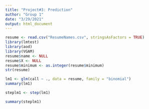 ```yaml
---
title: "Project#3: Prediction"
author: "Group 1"
date: "3/29/2021"
output: html_document
---
```


```r
resume <- read.csv("ResumeNames.csv", stringsAsFactors = TRUE)
library(lmtest)
library(aod)
library(VGAM)
resume$name <- NULL
resume$X <- NULL
resume$minimum <- as.integer(resume$minimum)
str(resume)
```


```r
lm1 <- glm(call ~ ., data = resume, family = "binomial")
summary(lm1)
```

```r
steplm1 <- step(lm1)
```

```r
summary(steplm1)
```


